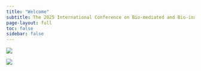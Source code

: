 ```yaml
---
title: "Welcome"
subtitle: The 2025 International Conference on Bio-mediated and Bio-inspired Geotechnics
page-layout: full
toc: false
sidebar: false
---
```


![](./img/icbbg-art.png)

![](./img/ICBBG-save-the-date.png)
